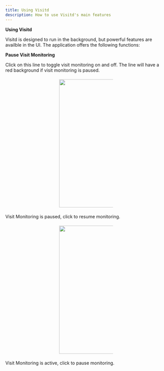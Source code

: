 ```yaml
---
title: Using Visitd
description: How to use Visitd's main features
---
```


__Using Visitd__

Visitd is designed to run in the background, but powerful features are availble in the UI. The application offers the following functions:

__Pause Visit Monitoring__

Click on this line to toggle visit monitoring on and off. The line will have a red background if visit monitoring is paused.


<div style="width: 33.333333%; margin: 1.25rem auto;">
<img src="/home/home.png" width="200" height="400" />
</div>

Visit Monitoring is paused, click to resume monitoring.

<div style="width: 33.333333%; margin: 1.25rem auto;">
<img src="/home/resume.png" width="200" height="400" />
</div>

Visit Monitoring is active, click to pause monitoring.